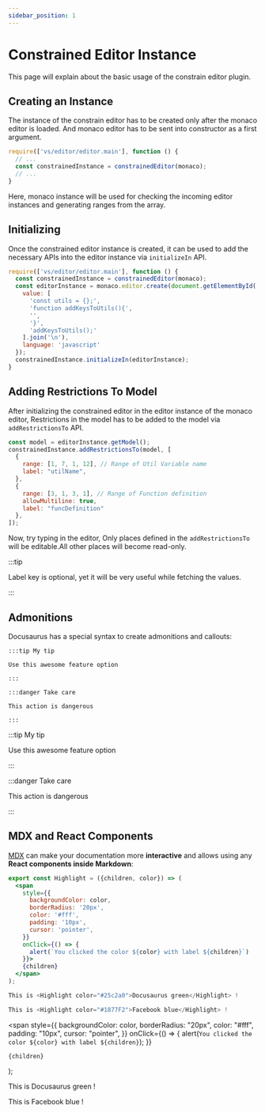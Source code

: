 ```yaml
---
sidebar_position: 1
---
```


# Constrained Editor Instance

This page will explain about the basic usage of the constrain editor plugin.

## Creating an Instance

The instance of the constrain editor has to be created only after the monaco editor is loaded. And monaco editor has to be sent into constructor as a first argument.

```javascript title="./scripts/create-an-instance.js"
require(['vs/editor/editor.main'], function () {
  // ...
  const constrainedInstance = constrainedEditor(monaco);
  // ...
}
```

Here, monaco instance will be used for checking the incoming editor instances and generating ranges from the array.

## Initializing

Once the constrained editor instance is created,
it can be used to add the necessary APIs into the editor instance
via `initializeIn` API.

```javascript title="./scripts/create-an-instance.js"
require(['vs/editor/editor.main'], function () {
  const constrainedInstance = constrainedEditor(monaco);
  const editorInstance = monaco.editor.create(document.getElementById('container'), {
    value: [
      'const utils = {};',
      'function addKeysToUtils(){',
      '',
      '}',
      'addKeysToUtils();'
    ].join('\n'),
    language: 'javascript'
  });
  constrainedInstance.initializeIn(editorInstance);
}
```

## Adding Restrictions To Model

After initializing the constrained editor in the editor instance of the monaco editor,
Restrictions in the model has to be added to the model via `addRestrictionsTo` API.

```javascript title="./scripts/create-an-instance.js"
const model = editorInstance.getModel();
constrainedInstance.addRestrictionsTo(model, [
  {
    range: [1, 7, 1, 12], // Range of Util Variable name
    label: "utilName",
  },
  {
    range: [3, 1, 3, 1], // Range of Function definition
    allowMultiline: true,
    label: "funcDefinition"
  },
]);
```

Now, try typing in the editor, Only places defined in the `addRestrictionsTo` will be editable.All other places will become read-only.

:::tip 

Label key is optional, yet it will be very useful while fetching the values.
  
:::


## Admonitions

Docusaurus has a special syntax to create admonitions and callouts:

    :::tip My tip

    Use this awesome feature option

    :::

    :::danger Take care

    This action is dangerous

    :::

:::tip My tip

Use this awesome feature option

:::

:::danger Take care

This action is dangerous

:::

## MDX and React Components

[MDX](https://mdxjs.com/) can make your documentation more **interactive** and allows using any **React components inside Markdown**:

```jsx
export const Highlight = ({children, color}) => (
  <span
    style={{
      backgroundColor: color,
      borderRadius: '20px',
      color: '#fff',
      padding: '10px',
      cursor: 'pointer',
    }}
    onClick={() => {
      alert(`You clicked the color ${color} with label ${children}`)
    }}>
    {children}
  </span>
);

This is <Highlight color="#25c2a0">Docusaurus green</Highlight> !

This is <Highlight color="#1877F2">Facebook blue</Highlight> !
```

  <span
    style={{
      backgroundColor: color,
      borderRadius: "20px",
      color: "#fff",
      padding: "10px",
      cursor: "pointer",
    }}
    onClick={() => {
      alert(`You clicked the color ${color} with label ${children}`);
    }}
  >
    {children}
  </span>
);

This is <Highlight color="#25c2a0">Docusaurus green</Highlight> !

This is <Highlight color="#1877F2">Facebook blue</Highlight> !
